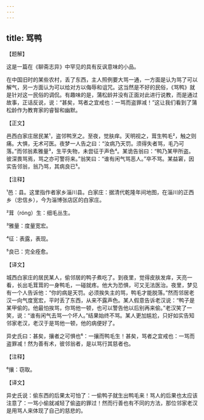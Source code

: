 ```yaml
---
---
---
```

title: 骂鸭
---




【题解】


这是一篇在《聊斋志异》中罕见的具有反讽意味的小品。

在中国旧时的某些农村，丢了东西，主人照例要大骂一通，一方面是认为骂了可以解气，另一方面认为可以给对方以侮辱和诅咒。这当然是不好的民俗，《骂鸭》就是针对这一民俗的调侃。有趣味的是，蒲松龄并没有正面对此进行说教，而是通过故事，正话反说，说：“甚矣，骂者之宜戒也：一骂而盗罪减！”这让我们看到了蒲松龄作为教育家的睿智和幽默。

【正文】

邑西白家庄居民某¹，盗邻鸭烹之。至夜，觉肤痒。天明视之，茸生鸭毛²，触之则痛。大惧，无术可医。夜梦一人告之曰：“汝病乃天罚。须得失者骂，毛乃可落。”而邻翁素雅量³，生平失物，未尝征于声色⁴。某诡告翁曰：“鸭乃某甲所盗。彼深畏骂焉，骂之亦可警将来。”翁笑曰：“谁有闲气骂恶人。”卒不骂。某益窘，因实告邻翁，翁乃骂，其病良已⁵。





【注释】


¹邑：县。这里指作者家乡淄川县。白家庄：据清代乾隆年间地图，在淄川的正西乡（忠信乡），今为淄博张店区的白家庄。

²茸（róng）生：细毛丛生。

³雅量：度量宽宏。

⁴征：表露，表现。

⁵良已：完全痊愈。





【译文】


城西白家庄的居民某人，偷邻居的鸭子煮吃了。到夜里，觉得皮肤发痒，天亮一看，长出毛茸茸的一身鸭毛，一碰就疼。他大为恐惧，可又无法医治。夜里，梦见有一个人告诉他：“你的病是天罚。必须挨失主的骂，鸭毛才能脱落。”然而邻居老汉一向气度宽宏，平时丢了东西，从来不露声色。某人假意告诉老汉说：“鸭子是某甲偷的。他最怕挨骂，你骂他一顿，也可以警告他以后别再来偷。”老汉笑了一笑，说：“谁有闲气去骂一个坏人。”结果始终不骂。某人更加尴尬，只好如实告知邻家老汉，老汉于是骂他一顿，他的病便好了。

异史氏曰：甚矣，攘者之可惧也⁶：一攘而鸭毛生！甚矣，骂者之宜戒也：一骂而盗罪减！然为善有术，彼邻翁者，是以骂行其慈者也。





【注释】


⁶攘：窃取。





【译文】


异史氏说：偷东西的后果太可怕了：一偷鸭子就生出鸭毛来！骂人的后果也太应该注意了：一骂小偷就减轻了偷盗的罪过！然而行善也有不同的方法，那位邻家老汉是用骂人来体现了自己的慈悲的。